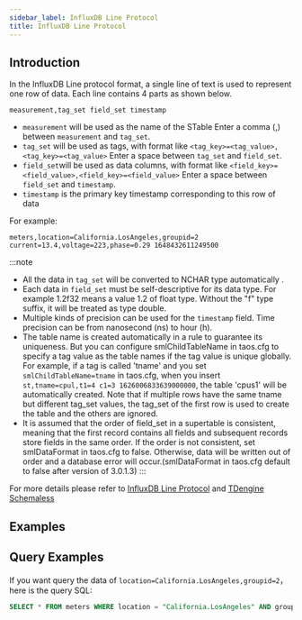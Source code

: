 ```yaml
---
sidebar_label: InfluxDB Line Protocol
title: InfluxDB Line Protocol
---
```



## Introduction

In the InfluxDB Line protocol format, a single line of text is used to represent one row of data. Each line contains 4 parts as shown below.

```
measurement,tag_set field_set timestamp
```

- `measurement` will be used as the name of the STable Enter a comma (,) between `measurement` and `tag_set`.
- `tag_set` will be used as tags, with format like `<tag_key>=<tag_value>,<tag_key>=<tag_value>` Enter a space between `tag_set` and `field_set`.
- `field_set`will be used as data columns, with format like `<field_key>=<field_value>,<field_key>=<field_value>` Enter a space between `field_set` and `timestamp`.
- `timestamp` is the primary key timestamp corresponding to this row of data

For example:

```
meters,location=California.LosAngeles,groupid=2 current=13.4,voltage=223,phase=0.29 1648432611249500
```

:::note

- All the data in `tag_set` will be converted to NCHAR type automatically .
- Each data in `field_set` must be self-descriptive for its data type. For example 1.2f32 means a value 1.2 of float type. Without the "f" type suffix, it will be treated as type double.
- Multiple kinds of precision can be used for the `timestamp` field. Time precision can be from nanosecond (ns) to hour (h).
- The table name is created automatically in a rule to guarantee its uniqueness. But you can configure smlChildTableName in taos.cfg to specify a tag value as the table names if the tag value is unique globally. For example, if a tag is called 'tname' and you set `smlChildTableName=tname` in taos.cfg, when you insert `st,tname=cpul,t1=4 c1=3 1626006833639000000`, the table 'cpus1' will be automatically created. Note that if multiple rows have the same tname but different tag_set values, the tag_set of the first row is used to create the table and the others are ignored.
- It is assumed that the order of field_set in a supertable is consistent, meaning that the first record contains all fields and subsequent records store fields in the same order. If the order is not consistent, set smlDataFormat in taos.cfg to false. Otherwise, data will be written out of order and a database error will occur.(smlDataFormat in taos.cfg default to false after version of 3.0.1.3)
:::

For more details please refer to [InfluxDB Line Protocol](https://docs.influxdata.com/influxdb/v2.0/reference/syntax/line-protocol/) and [TDengine Schemaless](/reference/schemaless/#Schemaless-Line-Protocol)

## Examples

<Tabs defaultValue="java" groupId="lang">
  <TabItem label="Java" value="java">
    <JavaLine />
  </TabItem>
  <TabItem label="Python" value="Python">
    <PyLine />
  </TabItem>
  <TabItem label="Go" value="go">
    <GoLine />
  </TabItem>
  <TabItem label="Node.js" value="nodejs">
    <NodeLine />
  </TabItem>
  <TabItem label="C#" value="csharp">
    <CsLine />
  </TabItem>
  <TabItem label="C" value="c">
    <CLine />
  </TabItem>
</Tabs>

## Query Examples

If you want query the data of `location=California.LosAngeles,groupid=2`，here is the query SQL:

```sql
SELECT * FROM meters WHERE location = "California.LosAngeles" AND groupid = 2;
```
